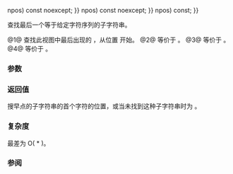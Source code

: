 {{cpp/experimental/basic_string_view/title | rfind }}
{{cpp/experimental/basic_string_view/navbar}}
{{dcl begin}}
{{dcl | num=1 | since=libfund_ts |
constexpr size_type rfind(basic_string_view v, size_type pos {{=}} npos) const noexcept;
}}
{{dcl | num=2 | since=libfund_ts |
constexpr size_type rfind(CharT c, size_type pos {{=}} npos) const noexcept;
}}
{{dcl | num=3 | since=libfund_ts |
constexpr size_type rfind(const CharT* s, size_type pos, size_type count) const;
}}
{{dcl | num=4 | since=libfund_ts |
constexpr size_type rfind(const CharT* s, size_type pos {{=}} npos) const;
}}
{{dcl end}}

查找最后一个等于给定字符序列的子字符串。

@1@ 查找此视图中最后出现的 {{tt|v}}，从位置 {{tt|pos}} 开始。
@2@ 等价于 {{c|rfind(basic_string_view(&amp;c, 1), pos)}}。
@3@ 等价于 {{c|rfind(basic_string_view(s, count), pos)}}。
@4@ 等价于 {{c|rfind(basic_string_view(s), pos)}}。

===参数===
{{par begin}}
{{par | v | 要搜索的视图}}
{{par | pos | 从之开始搜索的位置}}
{{par | count | 要搜索的字符串的长度}}
{{par | s | 指向要搜索字符串的指针}}
{{par | ch | 要搜索的字符}}
{{par end}} 


===返回值===
搜早点的子字符串的首个字符的位置，或当未找到这种子字符串时为 {{lc|npos}}。

===复杂度===
最差为 O({{tt|size()}} * {{tt|v.size()}})。

===参阅===
{{dsc begin}}
{{dsc inc | cpp/experimental/basic_string_view/dsc find}}
{{dsc inc | cpp/experimental/basic_string_view/dsc find_first_of}}
{{dsc inc | cpp/experimental/basic_string_view/dsc find_last_of}}
{{dsc inc | cpp/experimental/basic_string_view/dsc find_first_not_of}}
{{dsc inc | cpp/experimental/basic_string_view/dsc find_last_not_of}}
{{dsc end}}